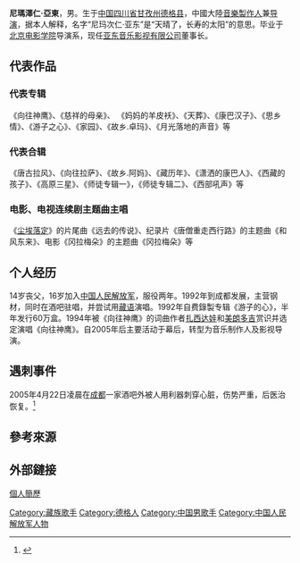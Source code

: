 {{Multiple issues|
{{orphan|time=2015-06-24T06:24:14+00:00}}
{{BLPsources|time=2021-12-25T11:11:22+00:00}}
}}
'''尼瑪澤仁·亞東'''，男。生于[[中国|中国]][[四川省|四川省]][[甘孜藏族自治州|甘孜州]][[德格县|德格县]]，中國大陸[[音樂製作人|音樂製作人]]兼[[导演|导演]]，据本人解释，名字“尼玛次仁·亚东”是“天晴了，长寿的太阳”的意思。毕业于[[北京电影学院|北京电影学院]]导演系，现任[[亚东音乐影视有限公司|亚东音乐影视有限公司]]董事长。

== 代表作品 ==
=== 代表专辑 ===
《向往神鹰》、《慈祥的母亲》、 《妈妈的羊皮袄》、《天葬》、《康巴汉子》、《思乡情》、《游子之心》、《家园》、《故乡.卓玛》、《月光落地的声音》等

=== 代表合辑 ===
《唐古拉风》、《向往拉萨》、《故乡.阿妈》、《藏历年》、《潇洒的康巴人》、《西藏的孩子》、《高原三星》、《师徒专辑一》，《师徒专辑二》、《西部吼声》等

=== 电影、电视连续剧主题曲主唱 ===
《[[塵埃落定_(電視劇)|尘埃落定]]》的片尾曲《远去的传说》、纪录片《唐僧重走西行路》的主题曲《和风东来》、电影《冈拉梅朵》的主题曲《冈拉梅朵》等

== 个人经历 ==
14岁丧父，16岁加入[[中国人民解放军|中国人民解放军]]，服役两年。1992年到成都发展，主营钢材，同时在酒吧驻唱，并尝试用[[藏语|藏语]]演唱。1992年自费錄製专辑《游子的心》，半年发行60万盒。1994年被《向往神鹰》的词曲作者[[扎西达娃|扎西达娃]]和[[美朗多吉|美朗多吉]]赏识并选定演唱《向往神鹰》。自2005年后主要活动于幕后，转型为音乐制作人及影视导演。

== 遇刺事件 ==
2005年4月22日凌晨在[[成都|成都]]一家酒吧外被人用利器刺穿心脏，伤势严重，后医治恢复。<ref>{{Cite web|title=歌手亚东酒吧内被刺穿心脏(图)_影音娱乐_新浪网|url=http://ent.sina.com.cn/x/2005-04-24/0653710463.html|access-date=2021-12-25|work=[[新浪網|新浪網]]|archive-date=2021-12-25|archive-url=https://web.archive.org/web/20211225092257/http://ent.sina.com.cn/x/2005-04-24/0653710463.html|dead-url=no}}</ref>

== 參考來源 ==
{{reflist}}

== 外部鏈接 ==
[http://www.gerenjianli.com/Mingren/04/orom7b2c1i5cb11.html 個人簡歷] {{Wayback|url=http://www.gerenjianli.com/Mingren/04/orom7b2c1i5cb11.html |date=20160304132308 }}

[[Category:藏族歌手|Category:藏族歌手]]
[[Category:德格人|Category:德格人]]
[[Category:中国男歌手|Category:中国男歌手]]
[[Category:中国人民解放军人物|Category:中国人民解放军人物]]